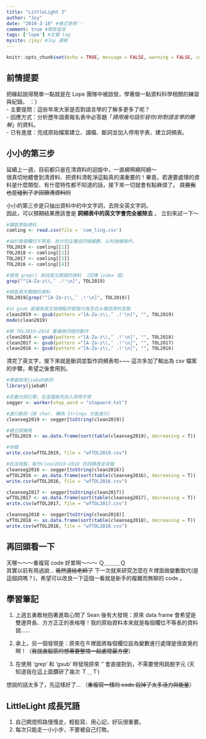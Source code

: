 ```yaml
---
title: "LittleLight 3"
author: "Joy"
date: "2019-3-18" #格式使用'-'
comment: true #開放留言
tags: ['lope'] #文章 tag
mysite: /joy/ #Joy 連結
---
```


```r
knitr::opts_chunk$set(echo = TRUE, message = FALSE, warning = FALSE, comment = "#>")
```

## 前情提要
把緣起說得簡單一點就是在 Lope 團隊中被啟發，學著做一點資料科學相關的練習與紀錄。 ：）  
- 主要提問：這些年來大家是否對語言學的了解多更多了呢？  
- 回應方式：分析歷年語奧報名表中必答題「_請用幾句話形容你/妳對語言學的瞭解_」的資料。  
- 已有進度：完成原始檔案建立、讀檔、斷詞並加入停用字表、建立詞頻表。    

## 小小的第三步
延續上一週，目前都只是在清資料的迴旋中，一直繞啊繞阿繞～  
很真切地體會到清資料、把資料清乾淨這點真的滿重要的！畢竟，若連要處理的資料是什麼類型、有什麼特性都不知道的話，接下來一切就會有點麻煩了。 ~~其實我也是碰到了才回頭清資料的~~   

小小的第三步是只抽出資料中的中文字詞，去除全英文字詞。  
因此，可以預期結果應該會是 **詞頻表中的英文字會完全被除去** 。  立刻來試一下～  


```r
#讀取原始資料
comling <- read.csv(file = 'com_ling.csv')

#由於每個欄位不等長，故分別定義成四個變數，以利後續操作。
TOL2019 <- comling[[1]]
TOL2018 <- comling[[2]]
TOL2017 <- comling[[3]]
TOL2016 <- comling[[4]]

#使用 grep() 來找英文開頭的資料 （回傳 index 值）
grep("^[A-Za-z\\,’ .!'\n]", TOL2019)

#檢查英文開頭的資料
TOL2019[grep("^[A-Za-z\\,’ .!'\n]", TOL2019)]

#以 gsub 直接將英文與標點符號取代為空白＆確認資料型態
clean2019 <- gsub(pattern ="[A-Za-z\\,’ .!'\n]", "", TOL2019)
mode(clean2019)

#對 TOL2016~2018 重複做同樣的動作
clean2018 <- gsub(pattern ="[A-Za-z\\,’ .!'\n]", "", TOL2018)
clean2017 <- gsub(pattern ="[A-Za-z\\,’ .!'\n]", "", TOL2017)
clean2016 <- gsub(pattern ="[A-Za-z\\,’ .!'\n]", "", TOL2016)

```
  
  
清完了英文字，接下來就是斷詞並製作詞頻表啦~~~ 這次多加了輸出為 csv 檔案的步驟，希望之後會用到。  


```r
#準備使用jiebaR斷詞
library(jiebaR)

#定義分詞引擎，在這邊就先加入停用字表
segger <- worker(stop_word = "stopword.txt")

#進行斷詞（將 char. 轉為 Strings 方能進行）
cleanseg2019 <- segger[toString(clean2019)]

#建立詞頻表
wfTOL2019 <- as.data.frame(sort(table(cleanseg2019), decreasing = T))

#存檔
write.csv(wfTOL2019, file = "wfTOL2019.csv")

#如法炮製，製作clean2016~2018 的詞頻表並存檔
cleanseg2016 <- segger[toString(clean2016)]
wfTOL2016 <- as.data.frame(sort(table(cleanseg2016), decreasing = T))
write.csv(wfTOL2016, file = "wfTOL2016.csv")

cleanseg2017 <- segger[toString(clean2017)]
wfTOL2017 <- as.data.frame(sort(table(cleanseg2017), decreasing = T))
write.csv(wfTOL2017, file = "wfTOL2017.csv")

cleanseg2018 <- segger[toString(clean2018)]
wfTOL2018 <- as.data.frame(sort(table(cleanseg2018), decreasing = T))
write.csv(wfTOL2018, file = "wfTOL2018.csv")

```

## 再回頭看一下
天哪～～～重複寫 code 好累啊～～～  Ｑ＿＿＿Ｑ  
其實以前有用過說... ~~竟然還給老師了~~ 下一次就來研究怎麼在Ｒ裡面做變數取代(是這個詞嗎？)，希望可以改良一下這個一看就是新手的複雜而無聊的 code 。  

## 學習筆記
1. 上週五勇敢地抱著進取心問了 Sean 後有大發現：原來 data frame 會希望是雙邊齊長、方方正正的表格喔！我的原始資料本來就是每個欄位不等長的資料說......  

2. 承上，另一個發現是：原來在Ｒ裡面將每個欄位設為變數進行處理是很直覺的啊！（~~我就直腦筋的想著要整塊一起處理最方便~~）  

3. 在使用 'grep' 和 'gsub' 時發現原來 '\n' 會直接對到，不需要使用跳脫字元 (天知道我在這上面鑽研了幾次 Ｔ＿Ｔ)  


想說的話太多了，先這樣好了... （~~重複寫一樣的 code 殺掉了太多活力與能量~~）

## LittleLight 成長咒語  
1. 自己開燈照路慢慢走，輕鬆寫、用心記，好玩很重要。  
2. 每次只能走一小小步，不要被自己打敗。    

 
